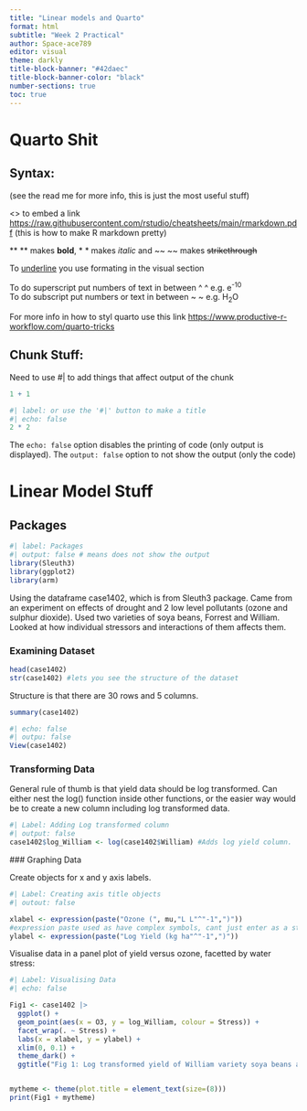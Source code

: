 ```yaml
---
title: "Linear models and Quarto"
format: html
subtitle: "Week 2 Practical"
author: Space-ace789
editor: visual
theme: darkly
title-block-banner: "#42daec"
title-block-banner-color: "black"
number-sections: true 
toc: true
---
```

# Quarto Shit

## Syntax:

(see the read me for more info, this is just the most useful stuff)

\<\> to embed a link <https://raw.githubusercontent.com/rstudio/cheatsheets/main/rmarkdown.pdf> (this is how to make R markdown pretty)

\*\* \*\* makes **bold**, \* \* makes *italic* and \~\~ \~\~ makes ~~strikethrough~~

To [underline]{.underline} you use formating in the visual section

To do superscript put numbers of text in between \^ \^ e.g. e^-10^\
To do subscript put numbers or text in between \~ \~ e.g. H~2~O

For more info in how to styl quarto use this link <https://www.productive-r-workflow.com/quarto-tricks>

## Chunk Stuff:

Need to use #\| to add things that affect output of the chunk

```r
1 + 1 
```

```r
#| label: or use the '#|' button to make a title
#| echo: false
2 * 2
```

The `echo: false` option disables the printing of code (only output is displayed).
The `output: false` option to not show the output (only the code)

# Linear Model Stuff

## Packages

```r
#| label: Packages
#| output: false # means does not show the output
library(Sleuth3)
library(ggplot2)
library(arm)
```

Using the dataframe case1402, which is from Sleuth3 package. Came from an experiment on effects of drought and 2 low level pollutants (ozone and sulphur dioxide). Used two varieties of soya beans, Forrest and William. Looked at how individual stressors and interactions of them affects them.

### Examining Dataset

```r
head(case1402)
str(case1402) #lets you see the structure of the dataset
```

Structure is that there are 30 rows and 5 columns.

```r
summary(case1402)
```

```r
#| echo: false
#| outpu: false
View(case1402)
```

### Transforming Data

General rule of thumb is that yield data should be log transformed. Can either nest the log() function inside other functions, or the easier way would be to create a new column including log transformed data.

```r
#| Label: Adding Log transformed column
#| output: false
case1402$log_William <- log(case1402$William) #Adds log yield column.
```

\### Graphing Data

Create objects for x and y axis labels.

```r
#| Label: Creating axis title objects
#| outout: false

xlabel <- expression(paste("Ozone (", mu,"L L"^"-1",")"))
#expression paste used as have complex symbols, cant just enter as a string. 
ylabel <- expression(paste("Log Yield (kg ha"^"-1",")"))
```

Visualise data in a panel plot of yield versus ozone, facetted by water stress:

```r
#| Label: Visualising Data
#| echo: false 

Fig1 <- case1402 |> 
  ggplot() +
  geom_point(aes(x = O3, y = log_William, colour = Stress)) +
  facet_wrap(. ~ Stress) +
  labs(x = xlabel, y = ylabel) +
  xlim(0, 0.1) +
  theme_dark() +
  ggtitle("Fig 1: Log transformed yield of William variety soya beans as a function of low-level ozone and water stress")


mytheme <- theme(plot.title = element_text(size=(8)))
print(Fig1 + mytheme)

```
